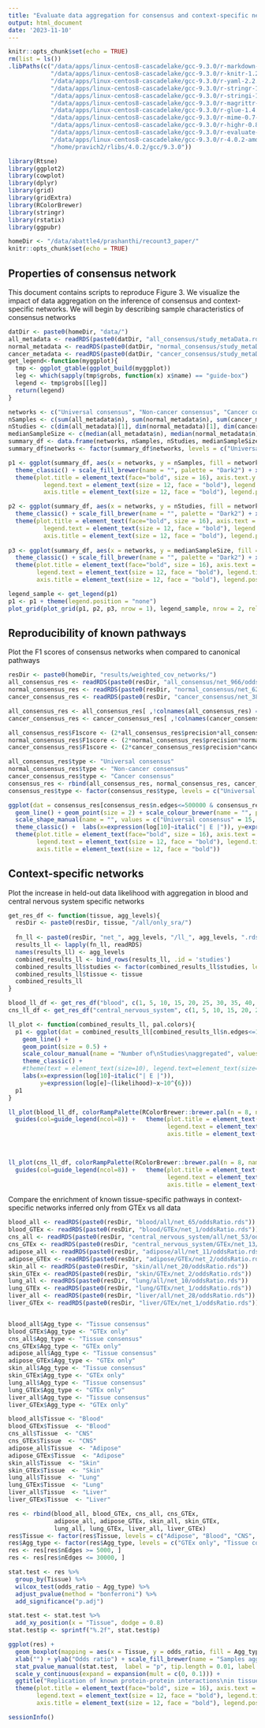 ```yaml
---
title: "Evaluate data aggregation for consensus and context-specific networks"
output: html_document
date: '2023-11-10'
---
```


```r
knitr::opts_chunk$set(echo = TRUE)
rm(list = ls())
.libPaths(c("/data/apps/linux-centos8-cascadelake/gcc-9.3.0/r-markdown-1.1-g65guwxov2k2maedod2wedfr5jon6egu/rlib/R/library", 
            "/data/apps/linux-centos8-cascadelake/gcc-9.3.0/r-knitr-1.28-cn7dhiz6mwl53op4gpecto35sljr4muz/rlib/R/library", 
            "/data/apps/linux-centos8-cascadelake/gcc-9.3.0/r-yaml-2.2.0-ttbd4ipwa5jccbl733saf7c2zijmdixr/rlib/R/library", 
            "/data/apps/linux-centos8-cascadelake/gcc-9.3.0/r-stringr-1.4.0-qbr2amu2xnxkicncfgvu7klzll4dg46v/rlib/R/library",
            "/data/apps/linux-centos8-cascadelake/gcc-9.3.0/r-stringi-1.4.3-n22ruwgbot2i3becz3comesic75s47r6/rlib/R/library", 
            "/data/apps/linux-centos8-cascadelake/gcc-9.3.0/r-magrittr-1.5-wy6q2ditqph62m4dib33mds3wsbluj7g/rlib/R/library", 
            "/data/apps/linux-centos8-cascadelake/gcc-9.3.0/r-glue-1.4.1-5ejojwbzonzsvkmwa7o2h57gpbsutbl4/rlib/R/library", 
            "/data/apps/linux-centos8-cascadelake/gcc-9.3.0/r-mime-0.7-n4hlpgd2g5fdbt3idl374eftb2utep3r/rlib/R/library", 
            "/data/apps/linux-centos8-cascadelake/gcc-9.3.0/r-highr-0.8-rcw4hovy72yo4wj6mfrgtgbkovlqb3fg/rlib/R/library", 
            "/data/apps/linux-centos8-cascadelake/gcc-9.3.0/r-evaluate-0.14-laasv6wsxntd3ht34ydl4ott7zzfthko/rlib/R/library", 
            "/data/apps/linux-centos8-cascadelake/gcc-9.3.0/r-4.0.2-amdvcpog4ugspqwwx3ari7pzkmckelu6/rlib/R/library", 
            "/home/pravich2/rlibs/4.0.2/gcc/9.3.0"))
```

```r
library(Rtsne)
library(ggplot2)
library(cowplot)
library(dplyr)
library(grid)
library(gridExtra)
library(RColorBrewer)
library(stringr)
library(rstatix)
library(ggpubr)

homeDir <- "/data/abattle4/prashanthi/recount3_paper/"
knitr::opts_chunk$set(echo = TRUE)
```


## Properties of consensus network

This document contains scripts to reproduce Figure 3. We visualize the impact of data aggregation on the inference of consensus and context-specific networks. We will begin by describing sample characteristics of consensus networks

```r
datDir <- paste0(homeDir, "data/")
all_metadata <- readRDS(paste0(datDir, "all_consensus/study_metaData.rds"))
normal_metadata <- readRDS(paste0(datDir, "normal_consensus/study_metaData.rds"))
cancer_metadata <- readRDS(paste0(datDir, "cancer_consensus/study_metaData.rds"))
get_legend<-function(myggplot){
  tmp <- ggplot_gtable(ggplot_build(myggplot))
  leg <- which(sapply(tmp$grobs, function(x) x$name) == "guide-box")
  legend <- tmp$grobs[[leg]]
  return(legend)
}

networks <- c("Universal consensus", "Non-cancer consensus", "Cancer consensus")
nSamples <- c(sum(all_metadata$n), sum(normal_metadata$n), sum(cancer_metadata$n))
nStudies <- c(dim(all_metadata)[1], dim(normal_metadata)[1], dim(cancer_metadata)[1])
medianSampleSize <- c(median(all_metadata$n), median(normal_metadata$n), median(cancer_metadata$n))
summary_df <- data.frame(networks, nSamples, nStudies, medianSampleSize)
summary_df$networks <- factor(summary_df$networks, levels = c("Universal consensus", "Non-cancer consensus", "Cancer consensus"))

p1 <- ggplot(summary_df, aes(x = networks, y = nSamples, fill = networks)) + geom_bar(stat = "identity") +
  theme_classic() + scale_fill_brewer(name = "", palette = "Dark2") + xlab("") + ylab("") + ggtitle("Number of samples") +
  theme(plot.title = element_text(face="bold", size = 16), axis.text.y = element_text(size = 12, face = "bold"), axis.text.x = element_blank(), 
          legend.text = element_text(size = 12, face = "bold"), legend.title = element_text(size = 12, face = "bold"), axis.ticks.x = element_blank(),
          axis.title = element_text(size = 12, face = "bold"), legend.position = "bottom")

p2 <- ggplot(summary_df, aes(x = networks, y = nStudies, fill = networks)) + geom_bar(stat = "identity") + ylim(0, 1000) +
  theme_classic() + scale_fill_brewer(name = "", palette = "Dark2") + xlab("") + ylab("") + ggtitle("Number of studies") +
  theme(plot.title = element_text(face="bold", size = 16), axis.text = element_text(size = 12, face = "bold"),  axis.text.x = element_blank(), 
          legend.text = element_text(size = 12, face = "bold"), legend.title = element_text(size = 12, face = "bold"), axis.ticks.x = element_blank(),
          axis.title = element_text(size = 12, face = "bold"), legend.position = "none")
  
p3 <- ggplot(summary_df, aes(x = networks, y = medianSampleSize, fill = networks)) + geom_bar(stat = "identity") +
  theme_classic() + scale_fill_brewer(name = "", palette = "Dark2") + xlab("") + ylab("") + ggtitle("Median sample size") +
  theme(plot.title = element_text(face="bold", size = 16), axis.text = element_text(size = 12, face = "bold"), axis.text.x = element_blank(), 
        legend.text = element_text(size = 12, face = "bold"), legend.title = element_text(size = 12, face = "bold"), axis.ticks.x = element_blank(),
        axis.title = element_text(size = 12, face = "bold"), legend.position = "none")

legend_sample <- get_legend(p1)
p1 <- p1 + theme(legend.position = "none")
plot_grid(plot_grid(p1, p2, p3, nrow = 1), legend_sample, nrow = 2, rel_heights = c(1, 0.2))

```

## Reproducibility of known pathways 

Plot the F1 scores of consensus networks when compared to canonical pathways

```r
resDir <- paste0(homeDir, "results/weighted_cov_networks/")
all_consensus_res <- readRDS(paste0(resDir, "all_consensus/net_966/oddsRatio_966.rds"))
normal_consensus_res <- readRDS(paste0(resDir, "normal_consensus/net_629/oddsRatio_629.rds"))
cancer_consensus_res <- readRDS(paste0(resDir, "cancer_consensus/net_386/oddsRatio_386.rds"))

all_consensus_res <- all_consensus_res[ ,!colnames(all_consensus_res) == "F1"]
cancer_consensus_res <- cancer_consensus_res[ ,!colnames(cancer_consensus_res) == "F1"]

all_consensus_res$F1score <- (2*all_consensus_res$precision*all_consensus_res$recall)/(all_consensus_res$precision + all_consensus_res$recall)
normal_consensus_res$F1score <- (2*normal_consensus_res$precision*normal_consensus_res$recall)/(normal_consensus_res$precision + normal_consensus_res$recall)
cancer_consensus_res$F1score <- (2*cancer_consensus_res$precision*cancer_consensus_res$recall)/(cancer_consensus_res$precision + cancer_consensus_res$recall)

all_consensus_res$type <- "Universal consensus"
normal_consensus_res$type <- "Non-cancer consensus"
cancer_consensus_res$type <- "Cancer consensus"
consensus_res <- rbind(all_consensus_res, normal_consensus_res, cancer_consensus_res)
consensus_res$type <- factor(consensus_res$type, levels = c("Universal consensus", "Non-cancer consensus", "Cancer consensus"))

ggplot(dat = consensus_res[consensus_res$n.edges<=500000 & consensus_res$n.edges>=5000,], aes(x = log10(n.edges), y = F1score, col = type, shape = type))+
  geom_line() + geom_point(size = 2) + scale_colour_brewer(name = "", palette = "Dark2") + ggtitle("F1-score of consensus networks") +
  scale_shape_manual(name = "", values = c("Universal consensus" = 15, "Non-cancer consensus" = 16,"Cancer consensus" = 17)) +
  theme_classic() +  labs(x=expression(log[10]~italic("| E |")), y=expression(F1-score)) +
  theme(plot.title = element_text(face="bold", size = 16), axis.text = element_text(size = 12, face = "bold"), 
        legend.text = element_text(size = 12, face = "bold"), legend.title = element_text(size = 12, face = "bold"),
        axis.title = element_text(size = 12, face = "bold"))

```

## Context-specific networks

Plot the increase in held-out data likelihood with aggregation in blood and central nervous system specific networks

```r
get_res_df <- function(tissue, agg_levels){
  resDir <- paste0(resDir, tissue, "/all/only_sra/")
  
  fn_ll <- paste0(resDir, "net_", agg_levels, "/ll_", agg_levels, ".rds")
  results_ll <- lapply(fn_ll, readRDS)
  names(results_ll) <- agg_levels
  combined_results_ll <- bind_rows(results_ll, .id = 'studies')
  combined_results_ll$studies <- factor(combined_results_ll$studies, levels = agg_levels)
  combined_results_ll$tissue <- tissue
  combined_results_ll
}

blood_ll_df <- get_res_df("blood", c(1, 5, 10, 15, 20, 25, 30, 35, 40, 45, 50, 55, 60, 64))
cns_ll_df <- get_res_df("central_nervous_system", c(1, 5, 10, 15, 20, 25, 30, 35, 40))

ll_plot <- function(combined_results_ll, pal.colors){
  p1 <- ggplot(dat = combined_results_ll[combined_results_ll$n.edges<=100000 & combined_results_ll$n.edges>=500,], aes(x = log10(n.edges), y = ll_mean, col = studies))+
    geom_line() + 
    geom_point(size = 0.5) +
    scale_colour_manual(name = "Number of\nStudies\naggregated", values = pal.colors) + 
    theme_classic() + 
    #theme(text = element_text(size=10), legend.text=element_text(size=8), legend.title = element_text(size = 10)) + 
    labs(x=expression(log[10]~italic("| E |")),
         y=expression(log[e]~(likelihood)~x~10^{6})) 
  p1
}

ll_plot(blood_ll_df, colorRampPalette(RColorBrewer::brewer.pal(n = 8, name = "PuBu"))(18)[-c(1:4)]) + ggtitle("Held-out loglikelihood increases\nwith data aggregation in blood") + 
  guides(col=guide_legend(ncol=8)) +   theme(plot.title = element_text(face="bold", size = 16), axis.text = element_text(size = 12, face = "bold"), 
                                             legend.text = element_text(size = 12, face = "bold"), legend.title = element_text(size = 12, face = "bold"), 
                                             axis.title = element_text(size = 12, face = "bold"), legend.position = "bottom")

  

ll_plot(cns_ll_df, colorRampPalette(RColorBrewer::brewer.pal(n = 8, name = "PuBu"))(13)[-c(1:4)]) + ggtitle("Held-out loglikelihood increases\nwith data aggregation in CNS") + 
  guides(col=guide_legend(ncol=8)) +   theme(plot.title = element_text(face="bold", size = 16), axis.text = element_text(size = 12, face = "bold"), 
                                             legend.text = element_text(size = 12, face = "bold"), legend.title = element_text(size = 12, face = "bold"), 
                                             axis.title = element_text(size = 12, face = "bold"), legend.position = "bottom")


```

Compare the enrichment of known tissue-specific pathways in context-specific networks inferred only from GTEx vs all data

```r
blood_all <- readRDS(paste0(resDir, "blood/all/net_65/oddsRatio.rds"))
blood_GTEx <- readRDS(paste0(resDir, "blood/GTEx/net_1/oddsRatio.rds"))
cns_all <- readRDS(paste0(resDir, "central_nervous_system/all/net_53/oddsRatio.rds"))
cns_GTEx <- readRDS(paste0(resDir, "central_nervous_system/GTEx/net_13/oddsRatio.rds"))
adipose_all <- readRDS(paste0(resDir, "adipose/all/net_11/oddsRatio.rds"))
adipose_GTEx <- readRDS(paste0(resDir, "adipose/GTEx/net_2/oddsRatio.rds"))
skin_all <- readRDS(paste0(resDir, "skin/all/net_20/oddsRatio.rds"))
skin_GTEx <- readRDS(paste0(resDir, "skin/GTEx/net_2/oddsRatio.rds"))
lung_all <- readRDS(paste0(resDir, "lung/all/net_10/oddsRatio.rds"))
lung_GTEx <- readRDS(paste0(resDir, "lung/GTEx/net_1/oddsRatio.rds"))
liver_all <- readRDS(paste0(resDir, "liver/all/net_28/oddsRatio.rds"))
liver_GTEx <- readRDS(paste0(resDir, "liver/GTEx/net_1/oddsRatio.rds"))


blood_all$Agg_type <- "Tissue consensus"
blood_GTEx$Agg_type <- "GTEx only"
cns_all$Agg_type <- "Tissue consensus"
cns_GTEx$Agg_type <- "GTEx only"
adipose_all$Agg_type <- "Tissue consensus"
adipose_GTEx$Agg_type <- "GTEx only"
skin_all$Agg_type <- "Tissue consensus"
skin_GTEx$Agg_type <- "GTEx only"
lung_all$Agg_type <- "Tissue consensus"
lung_GTEx$Agg_type <- "GTEx only"
liver_all$Agg_type <- "Tissue consensus"
liver_GTEx$Agg_type <- "GTEx only"

blood_all$Tissue <- "Blood"
blood_GTEx$Tissue  <- "Blood"
cns_all$Tissue  <- "CNS"
cns_GTEx$Tissue  <- "CNS"
adipose_all$Tissue  <- "Adipose"
adipose_GTEx$Tissue  <- "Adipose"
skin_all$Tissue  <- "Skin"
skin_GTEx$Tissue  <- "Skin"
lung_all$Tissue  <- "Lung"
lung_GTEx$Tissue  <- "Lung"
liver_all$Tissue  <- "Liver"
liver_GTEx$Tissue  <- "Liver"

res <- rbind(blood_all, blood_GTEx, cns_all, cns_GTEx, 
             adipose_all, adipose_GTEx, skin_all, skin_GTEx, 
             lung_all, lung_GTEx, liver_all, liver_GTEx)
res$Tissue <- factor(res$Tissue, levels = c("Adipose", "Blood", "CNS", "Liver", "Lung", "Skin"))
res$Agg_type <- factor(res$Agg_type, levels = c("GTEx only", "Tissue consensus"))
res <- res[res$nEdges >= 5000, ]
res <- res[res$nEdges <= 30000, ]

stat.test <- res %>%
  group_by(Tissue) %>%
  wilcox_test(odds_ratio ~ Agg_type) %>%
  adjust_pvalue(method = "bonferroni") %>%
  add_significance("p.adj")

stat.test <- stat.test %>%
  add_xy_position(x = "Tissue", dodge = 0.8)
stat.test$p <- sprintf("%.2f", stat.test$p)

ggplot(res) + 
  geom_boxplot(mapping = aes(x = Tissue, y = odds_ratio, fill = Agg_type), outlier.size = 0.5) + theme_classic() +  
  xlab("") + ylab("Odds ratio") + scale_fill_brewer(name = "Samples aggregated", palette = "Paired") + 
  stat_pvalue_manual(stat.test,  label = "p", tip.length = 0.01, label.size = 4, vjust = 1.5, hjust = -0.2) +
  scale_y_continuous(expand = expansion(mult = c(0, 0.1))) + 
  ggtitle("Replication of known protein-protein interactions\nin tissue-specific networks") +
  theme(plot.title = element_text(face="bold", size = 16), axis.text = element_text(size = 12, face = "bold"), 
        legend.text = element_text(size = 12, face = "bold"), legend.title = element_text(size = 12, face = "bold"), 
        axis.title = element_text(size = 12, face = "bold"), legend.position = "bottom") + coord_flip()

```

```r
sessionInfo()
```

